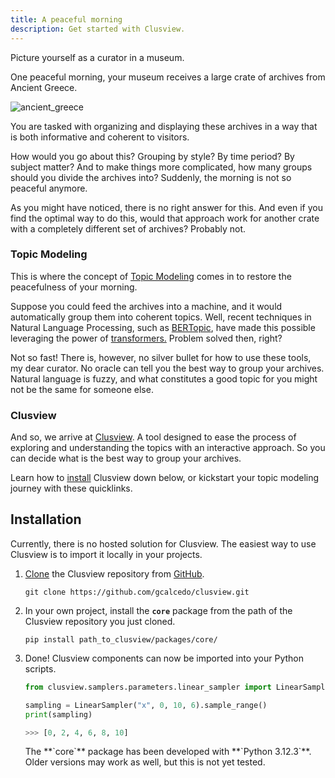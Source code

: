 ```yaml
---
title: A peaceful morning
description: Get started with Clusview.
---
```



Picture yourself as a curator in a museum.

One peaceful morning, your museum receives a large crate of archives from
Ancient Greece.

![ancient_greece](../../../assets/images/ancient_greece.jpg)

You are tasked with organizing and displaying these archives in a way that is
both informative and coherent to visitors.

How would you go about this? Grouping by style? By time period? By subject
matter? And to make things more complicated, how many groups should you divide
the archives into? Suddenly, the morning is not so peaceful anymore.

As you might have noticed, there is no right answer for this. And even if you
find the optimal way to do this, would that approach work for another crate with
a completely different set of archives? Probably not.

### Topic Modeling

This is where the concept of
[Topic Modeling](https://en.wikipedia.org/wiki/Topic_model) comes in to restore
the peacefulness of your morning.

Suppose you could feed the archives into a machine, and it would automatically
group them into coherent topics. Well, recent techniques in Natural Language
Processing, such as [BERTopic](https://maartengr.github.io/BERTopic/index.html),
have made this possible leveraging the power of
[transformers.](<https://en.wikipedia.org/wiki/Transformer_(deep_learning_architecture)>)
Problem solved then, right?

Not so fast! There is, however, no silver bullet for how to use these tools, my
dear curator. No oracle can tell you the best way to group your archives.
Natural language is fuzzy, and what constitutes a good topic for you might not
be the same for someone else.

### Clusview

And so, we arrive at [Clusview](/clusview). A tool designed to ease the process
of exploring and understanding the topics with an interactive approach. So you
can decide what is the best way to group your archives.

Learn how to [install](#installation) Clusview down below, or kickstart your
topic modeling journey with these quicklinks.

<CardGrid>
  <LinkCard title="📦 &nbsp; Packages" href="/clusview/starthere/packages/" />
  <LinkCard
    title="💡 &nbsp; Components"
    href="/clusview/components/overview/"
  />
  <LinkCard title="🏛️ &nbsp; Scientific Foundations" href="/clusview/" />
  <LinkCard title="✍️ &nbsp; Contributing" href="/clusview/" />
</CardGrid>

## Installation

Currently, there is no hosted solution for Clusview. The easiest way to use
Clusview is to import it locally in your projects.

<Steps>

1.  [Clone](https://git-scm.com/docs/git-clone/) the Clusview repository from
    [GitHub](https://github.com/gcalcedo/clusview).

    ```shell
    git clone https://github.com/gcalcedo/clusview.git

    ```

2.  In your own project, install the **`core`** package from the path of the
    Clusview repository you just cloned.

    ```shell
    pip install path_to_clusview/packages/core/
    ```

3.  Done! Clusview components can now be imported into your Python scripts.

    ```python
    from clusview.samplers.parameters.linear_sampler import LinearSampler

    sampling = LinearSampler("x", 0, 10, 6).sample_range()
    print(sampling)
    ```

    ```python
    >>> [0, 2, 4, 6, 8, 10]
    ```

    <Aside type="caution" title="Python Version Compatibility">
      The **`core`** package has been developed with **`Python 3.12.3`**. Older versions may
      work as well, but this is not yet tested.
    </Aside>

</Steps>
